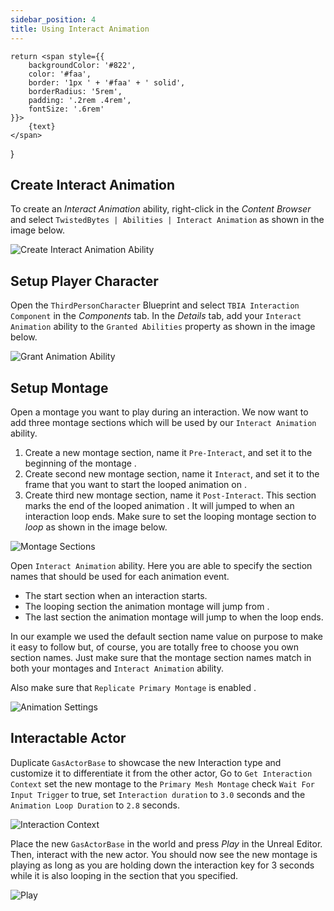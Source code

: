 ```yaml
---
sidebar_position: 4
title: Using Interact Animation
---
```

    return <span style={{
        backgroundColor: '#822',
        color: '#faa',
        border: '1px ' + '#faa' + ' solid',
        borderRadius: '5rem',
        padding: '.2rem .4rem',
        fontSize: '.6rem'
    }}>
        {text}
    </span>
}

## Create Interact Animation

To create an *Interact Animation* ability, right-click in the *Content Browser*
and select `TwistedBytes | Abilities | Interact Animation` <Step text="1"/>
as shown in the image below.

![Create Interact Animation Ability](_static/img/animation/01_create_interact_animation.png)

## Setup Player Character

Open the `ThirdPersonCharacter` Blueprint and select <Step text="1"/> `TBIA Interaction Component`
in the *Components* tab. In the *Details* tab, add your `Interact Animation` ability to the
`Granted Abilities` property <Step text="2"/> as shown in the image below.

![Grant Animation Ability](_static/img/animation/02_grant_animation.png)

## Setup Montage 

Open a montage you want to play during an interaction. We now want to add three montage sections which will be used
by our `Interact Animation` ability.

1. Create a new montage section, name it `Pre-Interact`, and set it to the beginning of the montage <Step text="1"/>.
2. Create second new montage section, name it `Interact`, and set it to the frame that you want to start the looped animation on <Step text="2"/>.
3. Create third new montage section, name it `Post-Interact`. This section marks the end of the looped animation <Step text="3"/>.
It will jumped to when an interaction loop ends. Make sure to set the looping montage section to *loop* <Step text="4"/> as shown in the image below.

![Montage Sections](_static/img/animation/03_montage_sections.png)

Open `Interact Animation` ability. Here you are able to specify the section names that should be used for each animation event.
- The start section <Step text="1"/> when an interaction starts.
- The looping section the animation montage will jump from <Step text="2"/>.
- The last section <Step text="3"/> the animation montage will jump to when the loop ends.

In our example we used the default section name value on purpose to make it easy to follow but, of course, you are totally free
to choose you own section names. Just make sure that the montage section names match in both your montages and `Interact Animation` ability.

Also make sure that `Replicate Primary Montage` is enabled <Step text="4"/>.

![Animation Settings](_static/img/animation/04_animation_settings.png)

## Interactable Actor

Duplicate `GasActorBase` to showcase the new Interaction type and customize it to differentiate
it from the other actor, Go to `Get Interaction Context` set the new montage <Step text="1"/> to
the `Primary Mesh Montage` check <Step text="2"/> `Wait For Input Trigger` to true,
set `Interaction duration` <Step text="3"/> to `3.0` seconds and the
`Animation Loop Duration` <Step text="4"/> to `2.8` seconds.

![Interaction Context](_static/img/animation/05_interaction_context.png)

Place the new `GasActorBase` in the world <Step text="1"/> and press *Play* in the Unreal Editor.
Then, interact with the new actor. You should now see the new montage is playing as long as you are
holding down the interaction key for 3 seconds while it is also looping in the section that you specified.

![Play](_static/img/animation/06_play.png)
